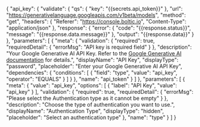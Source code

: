 {
    "api_key": {
        "validate": {
            "qs": {
                "key": "{{secrets.api_token}}"
            },
            "url": "https://generativelanguage.googleapis.com/v1beta/models",
            "method": "get",
            "headers": {
                "Referer": "https://console.boltic.io",
                "Content-Type": "application/json"
            },
            "response": {
                "error": {
                    "code": "{{response.status}}",
                    "message": "{{response.data.message}}"
                },
                "output": "{{response.data}}"
            }
        },
        "parameters": [
            {
                "meta": {
                    "validation": {
                        "required": true,
                        "requiredDetail": {
                            "errorMsg": "API key is required field"
                        }
                    },
                    "description": "Your Google Generative AI API Key. Refer to the <a href='https://ai.google.dev/gemini-api/docs/api-key' target='_blank'>Google Generative AI documentation</a> for details.",
                    "displayName": "API Key",
                    "displayType": "password",
                    "placeholder": "Enter your Google Generative AI API Key",
                    "dependencies": {
                        "conditions": [
                            {
                                "field": "type",
                                "value": "api_key",
                                "operator": "EQUALS"
                            }
                        ]
                    }
                },
                "name": "api_token"
            }
        ]
    },
    "parameters": [
        {
            "meta": {
                "value": "api_key",
                "options": [
                    {
                        "label": "API Key",
                        "value": "api_key"
                    }
                ],
                "validation": {
                    "required": true,
                    "requiredDetail": {
                        "errorMsg": "Please select the Authentication type as it cannot be empty"
                    }
                },
                "description": "Choose the type of authentication you want to use.",
                "displayName": "Authentication Type",
                "displayType": "hidden",
                "placeholder": "Select an authentication type"
            },
            "name": "type"
        }
    ]
}